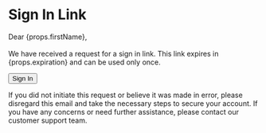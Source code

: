# Sign In Link 

Dear {props.firstName},<br/><br/>
We have received a request for a sign in link. This link expires in {props.expiration} and can be used only once.

<Button fullWidth href={props.signInUrl}>Sign In</Button>

If you did not initiate this request or believe it was made in error, please disregard this email and take the necessary steps to secure your account. If you have any concerns or need further assistance, please contact our customer support team.
